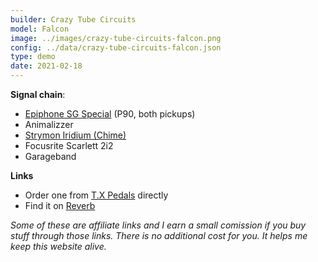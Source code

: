 ```yaml
---
builder: Crazy Tube Circuits
model: Falcon
image: ../images/crazy-tube-circuits-falcon.png
config: ../data/crazy-tube-circuits-falcon.json
type: demo
date: 2021-02-18
---
```


**Signal chain**:

- [Epiphone SG Special](https://www.thomann.de/intl/epiphone_sg_special_p_90_faded_pelham.htm?partner_id=15606) (P90, both pickups)
- Animalizzer
- [Strymon Iridium (Chime)](/demos/strymon-iridium)
- Focusrite Scarlett 2i2
- Garageband

**Links**

- Order one from [T.X Pedals](https://txpedals.weebly.com/shop.html) directly
- Find it on [Reverb](https://reverb.grsm.io/loopydemos-crazy-tube-circuits-falcon)

_Some of these are affiliate links and I earn a small comission if you buy stuff through those links. There is no additional cost for you. It helps me keep this website alive._
